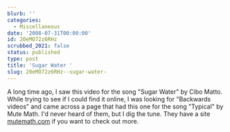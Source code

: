 ```yaml
---
blurb: ''
categories:
  - Miscellaneous
date: '2008-07-31T00:00:00'
id: 20eMO72z6RHz
scrubbed_2021: false
status: published
type: post
title: 'Sugar Water '
slug: 20eMO72z6RHz--sugar-water-
---
```


A long time ago, I saw this video for the song "Sugar Water" by
Cibo Matto.
While trying to see if I could find it online, I was looking for
"Backwards videos" and came across a page that had this one for the
song "Typical" by Mute Math.
I'd never heard of them, but I dig the tune. They have a site
[mutemath.com](http://www.mutemath.com/) if you want to check out
more.
